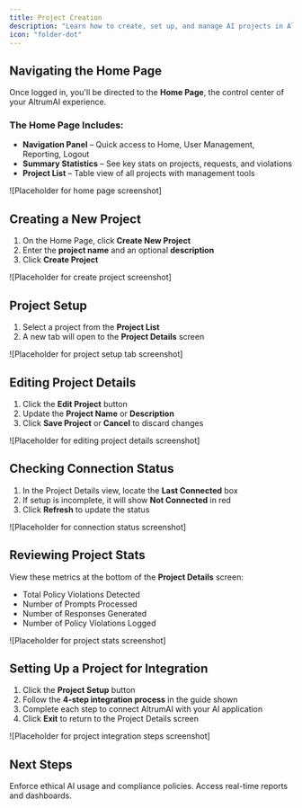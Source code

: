 ```yaml
---
title: Project Creation
description: "Learn how to create, set up, and manage AI projects in AltrumAI"
icon: "folder-dot"
---
```


## Navigating the Home Page

Once logged in, you'll be directed to the **Home Page**, the control center of your AltrumAI experience.

### The Home Page Includes:
- **Navigation Panel** – Quick access to Home, User Management, Reporting, Logout
- **Summary Statistics** – See key stats on projects, requests, and violations
- **Project List** – Table view of all projects with management tools

![Placeholder for home page screenshot]

## Creating a New Project

1. On the Home Page, click **Create New Project**
2. Enter the **project name** and an optional **description**
3. Click **Create Project**

![Placeholder for create project screenshot]

## Project Setup

1. Select a project from the **Project List**
2. A new tab will open to the **Project Details** screen

![Placeholder for project setup tab screenshot]

## Editing Project Details

1. Click the **Edit Project** button
2. Update the **Project Name** or **Description**
3. Click **Save Project** or **Cancel** to discard changes

![Placeholder for editing project details screenshot]

## Checking Connection Status

1. In the Project Details view, locate the **Last Connected** box
2. If setup is incomplete, it will show **Not Connected** in red
3. Click **Refresh** to update the status

![Placeholder for connection status screenshot]

## Reviewing Project Stats

View these metrics at the bottom of the **Project Details** screen:
- Total Policy Violations Detected
- Number of Prompts Processed
- Number of Responses Generated
- Number of Policy Violations Logged

![Placeholder for project stats screenshot]

## Setting Up a Project for Integration

1. Click the **Project Setup** button
2. Follow the **4-step integration process** in the guide shown
3. Complete each step to connect AltrumAI with your AI application
4. Click **Exit** to return to the Project Details screen

![Placeholder for project integration steps screenshot]

## Next Steps

<CardGroup cols={2}>
  <Card
    title="Configure Policies"
    icon="shield"
    href="/product-guide/configuring-policies-and-settings"
  >
    Enforce ethical AI usage and compliance policies.
  </Card>
  <Card
    title="Track AI Activity"
    icon="chart-line"
    href="/product-guide/generating-and-viewing-reports"
  >
    Access real-time reports and dashboards.
  </Card>
</CardGroup>
